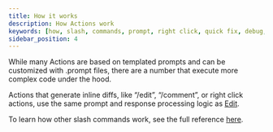 ```yaml
---
title: How it works
description: How Actions work
keywords: [how, slash, commands, prompt, right click, quick fix, debug, action]
sidebar_position: 4
---
```


While many Actions are based on templated prompts and can be customized with .prompt files, there are a number that execute more complex code under the hood.

Actions that generate inline diffs, like “/edit”, “/comment”, or right click actions, use the same prompt and response processing logic as [Edit](../edit/how-it-works.md).

To learn how other slash commands work, see the full reference [here](../customize/slash-commands.mdx).
